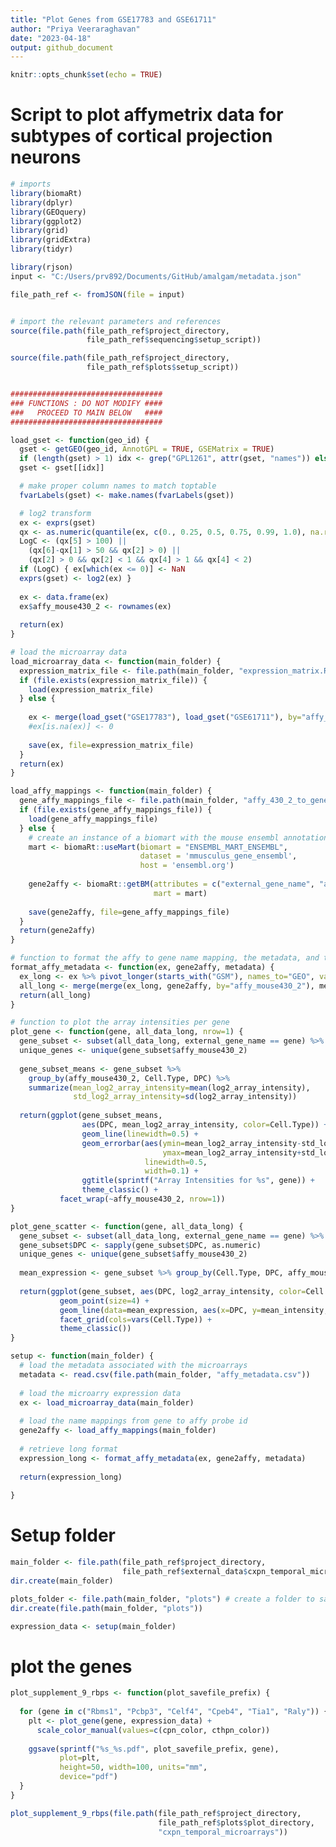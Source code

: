 ```yaml
---
title: "Plot Genes from GSE17783 and GSE61711"
author: "Priya Veeraraghavan"
date: "2023-04-18"
output: github_document
---
```


```r
knitr::opts_chunk$set(echo = TRUE)
```

# Script to plot affymetrix data for subtypes of cortical projection neurons 
```r
# imports
library(biomaRt)
library(dplyr)
library(GEOquery)
library(ggplot2)
library(grid)
library(gridExtra)
library(tidyr)

library(rjson)
input <- "C:/Users/prv892/Documents/GitHub/amalgam/metadata.json"

file_path_ref <- fromJSON(file = input)


# import the relevant parameters and references
source(file.path(file_path_ref$project_directory, 
                 file_path_ref$sequencing$setup_script))

source(file.path(file_path_ref$project_directory,
                 file_path_ref$plots$setup_script))


##################################
### FUNCTIONS : DO NOT MODIFY ####
###   PROCEED TO MAIN BELOW   ####
##################################

load_gset <- function(geo_id) {
  gset <- getGEO(geo_id, AnnotGPL = TRUE, GSEMatrix = TRUE)
  if (length(gset) > 1) idx <- grep("GPL1261", attr(gset, "names")) else idx <- 1
  gset <- gset[[idx]]

  # make proper column names to match toptable 
  fvarLabels(gset) <- make.names(fvarLabels(gset))

  # log2 transform
  ex <- exprs(gset)
  qx <- as.numeric(quantile(ex, c(0., 0.25, 0.5, 0.75, 0.99, 1.0), na.rm=T))
  LogC <- (qx[5] > 100) ||
    (qx[6]-qx[1] > 50 && qx[2] > 0) ||
    (qx[2] > 0 && qx[2] < 1 && qx[4] > 1 && qx[4] < 2)
  if (LogC) { ex[which(ex <= 0)] <- NaN
  exprs(gset) <- log2(ex) }
  
  ex <- data.frame(ex)
  ex$affy_mouse430_2 <- rownames(ex)
  
  return(ex)
}

# load the microarray data
load_microarray_data <- function(main_folder) {
  expression_matrix_file <- file.path(main_folder, "expression_matrix.Rdata")
  if (file.exists(expression_matrix_file)) {
    load(expression_matrix_file)
  } else {
    
    ex <- merge(load_gset("GSE17783"), load_gset("GSE61711"), by="affy_mouse430_2", all=TRUE)
    #ex[is.na(ex)] <- 0
    
    save(ex, file=expression_matrix_file)
  }
  return(ex)
}

load_affy_mappings <- function(main_folder) {
  gene_affy_mappings_file <- file.path(main_folder, "affy_430_2_to_gene.RData")
  if (file.exists(gene_affy_mappings_file)) {
    load(gene_affy_mappings_file)
  } else {
    # create an instance of a biomart with the mouse ensembl annotation
    mart <- biomaRt::useMart(biomart = "ENSEMBL_MART_ENSEMBL",
                             dataset = 'mmusculus_gene_ensembl',
                             host = 'ensembl.org')
    
    gene2affy <- biomaRt::getBM(attributes = c("external_gene_name", "affy_mouse430_2"),
                                mart = mart)
    
    save(gene2affy, file=gene_affy_mappings_file)
  }
  return(gene2affy)
}

# function to format the affy to gene name mapping, the metadata, and the array intensities
format_affy_metadata <- function(ex, gene2affy, metadata) {
  ex_long <- ex %>% pivot_longer(starts_with("GSM"), names_to="GEO", values_to="log2_array_intensity")
  all_long <- merge(merge(ex_long, gene2affy, by="affy_mouse430_2"), metadata, by="GEO")
  return(all_long)
}

# function to plot the array intensities per gene
plot_gene <- function(gene, all_data_long, nrow=1) {
  gene_subset <- subset(all_data_long, external_gene_name == gene) %>% subset(Cell.Type %in% c("Callosal", "CThPN"))
  unique_genes <- unique(gene_subset$affy_mouse430_2)
  
  gene_subset_means <- gene_subset %>% 
    group_by(affy_mouse430_2, Cell.Type, DPC) %>% 
    summarize(mean_log2_array_intensity=mean(log2_array_intensity),
              std_log2_array_intensity=sd(log2_array_intensity))
  
  return(ggplot(gene_subset_means, 
                aes(DPC, mean_log2_array_intensity, color=Cell.Type)) + 
                geom_line(linewidth=0.5) + 
                geom_errorbar(aes(ymin=mean_log2_array_intensity-std_log2_array_intensity, 
                                  ymax=mean_log2_array_intensity+std_log2_array_intensity),
                              linewidth=0.5,
                              width=0.1) +
                ggtitle(sprintf("Array Intensities for %s", gene)) +
                theme_classic() + 
           facet_wrap(~affy_mouse430_2, nrow=1))
}

plot_gene_scatter <- function(gene, all_data_long) {
  gene_subset <- subset(all_data_long, external_gene_name == gene) %>% subset(Cell.Type %in% c("Callosal", "CThPN"))
  gene_subset$DPC <- sapply(gene_subset$DPC, as.numeric)
  unique_genes <- unique(gene_subset$affy_mouse430_2)
  
  mean_expression <- gene_subset %>% group_by(Cell.Type, DPC, affy_mouse430_2) %>% summarize(mean_intensity=mean(log2_array_intensity))
  
  return(ggplot(gene_subset, aes(DPC, log2_array_intensity, color=Cell.Type)) + 
           geom_point(size=4) + 
           geom_line(data=mean_expression, aes(x=DPC, y=mean_intensity, color=Cell.Type), lwd=1.5, alpha=0.5) + 
           facet_grid(cols=vars(Cell.Type)) + 
           theme_classic())
}

setup <- function(main_folder) {
  # load the metadata associated with the microarrays
  metadata <- read.csv(file.path(main_folder, "affy_metadata.csv"))
  
  # load the microarry expression data
  ex <- load_microarray_data(main_folder)
  
  # load the name mappings from gene to affy probe id
  gene2affy <- load_affy_mappings(main_folder)
  
  # retrieve long format
  expression_long <- format_affy_metadata(ex, gene2affy, metadata)
  
  return(expression_long)
    
}
```

# Setup folder
```r
main_folder <- file.path(file_path_ref$project_directory, 
                         file_path_ref$external_data$cxpn_temporal_microarray)
dir.create(main_folder)

plots_folder <- file.path(main_folder, "plots") # create a folder to save plots. Can be whatever you want
dir.create(file.path(main_folder, "plots"))

expression_data <- setup(main_folder)
```

# plot the genes
```r
plot_supplement_9_rbps <- function(plot_savefile_prefix) {
  
  for (gene in c("Rbms1", "Pcbp3", "Celf4", "Cpeb4", "Tia1", "Raly")) {
    plt <- plot_gene(gene, expression_data) +
      scale_color_manual(values=c(cpn_color, cthpn_color))
    
    ggsave(sprintf("%s_%s.pdf", plot_savefile_prefix, gene),
           plot=plt,
           height=50, width=100, units="mm",
           device="pdf")
  }
}

plot_supplement_9_rbps(file.path(file_path_ref$project_directory,
                                 file_path_ref$plots$plot_directory,
                                 "cxpn_temporal_microarrays"))
```
